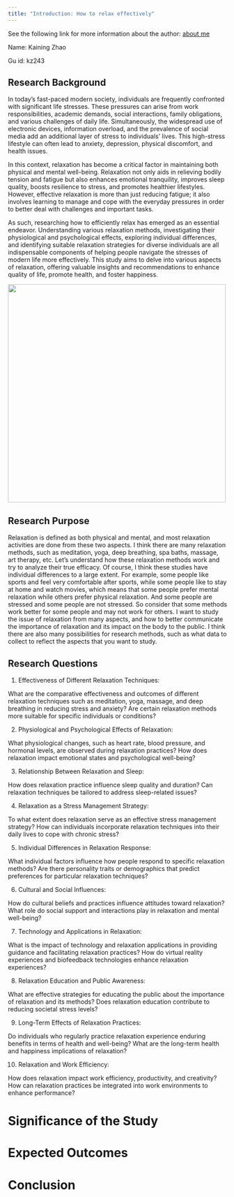 ```yaml
---
title: "Introduction: How to relax effectively"
---
```


See the following link for more information about the author: [about me](../../index.html)

Name: Kaining Zhao

Gu id: kz243


## Research Background

In today's fast-paced modern society, individuals are frequently confronted with significant life stresses. These pressures can arise from work responsibilities, academic demands, social interactions, family obligations, and various challenges of daily life. Simultaneously, the widespread use of electronic devices, information overload, and the prevalence of social media add an additional layer of stress to individuals' lives. This high-stress lifestyle can often lead to anxiety, depression, physical discomfort, and health issues.

In this context, relaxation has become a critical factor in maintaining both physical and mental well-being. Relaxation not only aids in relieving bodily tension and fatigue but also enhances emotional tranquility, improves sleep quality, boosts resilience to stress, and promotes healthier lifestyles. However, effective relaxation is more than just reducing fatigue; it also involves learning to manage and cope with the everyday pressures in order to better deal with challenges and important tasks.

As such, researching how to efficiently relax has emerged as an essential endeavor. Understanding various relaxation methods, investigating their physiological and psychological effects, exploring individual differences, and identifying suitable relaxation strategies for diverse individuals are all indispensable components of helping people navigate the stresses of modern life more effectively. This study aims to delve into various aspects of relaxation, offering valuable insights and recommendations to enhance quality of life, promote health, and foster happiness.

![](images/relax1.png){width=500}

## Research Purpose

Relaxation is defined as both physical and mental, and most relaxation activities are done from these two aspects. I think there are many relaxation methods, such as meditation, yoga, deep breathing, spa baths, massage, art therapy, etc. Let's understand how these relaxation methods work and try to analyze their true efficacy. Of course, I think these studies have individual differences to a large extent. For example, some people like sports and feel very comfortable after sports, while some people like to stay at home and watch movies, which means that some people prefer mental relaxation while others prefer physical relaxation. And some people are stressed and some people are not stressed. So consider that some methods work better for some people and may not work for others. I want to study the issue of relaxation from many aspects, and how to better communicate the importance of relaxation and its impact on the body to the public. I think there are also many possibilities for research methods, such as what data to collect to reflect the aspects that you want to study.

## Research Questions
1. Effectiveness of Different Relaxation Techniques:

What are the comparative effectiveness and outcomes of different relaxation techniques such as meditation, yoga, massage, and deep breathing in reducing stress and anxiety?
Are certain relaxation methods more suitable for specific individuals or conditions?

2. Physiological and Psychological Effects of Relaxation:

What physiological changes, such as heart rate, blood pressure, and hormonal levels, are observed during relaxation practices?
How does relaxation impact emotional states and psychological well-being?

3. Relationship Between Relaxation and Sleep:

How does relaxation practice influence sleep quality and duration?
Can relaxation techniques be tailored to address sleep-related issues?

4. Relaxation as a Stress Management Strategy:

To what extent does relaxation serve as an effective stress management strategy?
How can individuals incorporate relaxation techniques into their daily lives to cope with chronic stress?

5. Individual Differences in Relaxation Response:

What individual factors influence how people respond to specific relaxation methods?
Are there personality traits or demographics that predict preferences for particular relaxation techniques?

6. Cultural and Social Influences:

How do cultural beliefs and practices influence attitudes toward relaxation?
What role do social support and interactions play in relaxation and mental well-being?

7. Technology and Applications in Relaxation:

What is the impact of technology and relaxation applications in providing guidance and facilitating relaxation practices?
How do virtual reality experiences and biofeedback technologies enhance relaxation experiences?

8. Relaxation Education and Public Awareness:

What are effective strategies for educating the public about the importance of relaxation and its methods?
Does relaxation education contribute to reducing societal stress levels?

9. Long-Term Effects of Relaxation Practices:

Do individuals who regularly practice relaxation experience enduring benefits in terms of health and well-being?
What are the long-term health and happiness implications of relaxation?

10. Relaxation and Work Efficiency:

How does relaxation impact work efficiency, productivity, and creativity?
How can relaxation practices be integrated into work environments to enhance performance?


# Significance of the Study

# Expected Outcomes

# Conclusion











